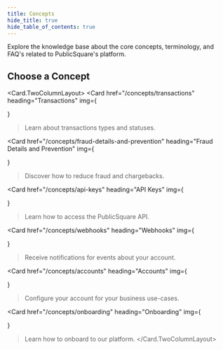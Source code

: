 ```yaml
---
title: Concepts
hide_title: true
hide_table_of_contents: true
---
```



<Intro
  title="Concepts"
  caption="Learn about key concepts of PublicSquare's platform."
  img="/img/icons/graduation-cap-gradient.svg"
/>

Explore the knowledge base about the core concepts, terminology, and FAQ's related to PublicSquare's platform.

## Choose a Concept

<Card.TwoColumnLayout>
  <Card
    href="/concepts/transactions"
    heading="Transactions"
    img={<div className="card-img-container"><TransactionsImage /></div>}
  >Learn about transactions types and statuses.</Card>

  <Card
    href="/concepts/fraud-details-and-prevention"
    heading="Fraud Details and Prevention"
    img={<div className="card-img-container"><FraudDetailsImage /></div>}
  >Discover how to reduce fraud and chargebacks.</Card>

  <Card
    href="/concepts/api-keys"
    heading="API Keys"
    img={<div className="card-img-container"><ApiKeysImage /></div>}
  >Learn how to access the PublicSquare API.</Card>

  <Card
    href="/concepts/webhooks"
    heading="Webhooks"
    img={<div className="card-img-container"><WebhooksImage /></div>}
  >Receive notifications for events about your account.</Card>

  <Card
    href="/concepts/accounts"
    heading="Accounts"
    img={<div className="card-img-container"><AccountsImage /></div>}
  >Configure your account for your business use-cases.</Card>

  <Card
    href="/concepts/onboarding"
    heading="Onboarding"
    img={<div className="card-img-container"><OnboardingImage /></div>}
  >Learn how to onboard to our platform.</Card>
</Card.TwoColumnLayout>

